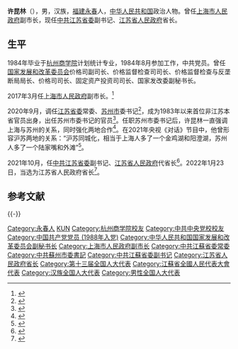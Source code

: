 {{Infobox_officeholder
|name = 许昆林
|image name =
|width = 
|office = [[江苏省人民政府|江苏省人民政府]][[江苏行政长官列表|省长]]
|term_start = 2021年10月19日
|term_end = 
|deputy = 
|1blankname = 省委书记
|1namedata = [[吴政隆|吴政隆]]
|predecessor = [[吴政隆|吴政隆]]
|successor = 
|office1 = 
|term_start1 = 
|term_end1 = 
|deputy1 = 
|1blankname1 = 
|1namedata1 = 
|predecessor1 = 
|successor1 = 
|now2 = 
|term_start2 = 
|term_end2 =
|deputy2 = 
|1blankname2 = 
|1namedata2 = 
|predecessor2 = 
|successor2 =
|sex = 男
|different name =
|party = {{CPC}}
|Native place = [[福建|福建]][[永春|永春]]
|date of birth = {{Birth year and age|1965|5}}
|place of birth = {{PRC}}[[福建省|福建省]][[晋江专区|晋江专区]][[永春县|永春县]]
|date of death = 
|place of death = 
|spouse = 
|relatives = 
|profession = 
|educate = 
*[[杭州商学院|杭州商学院]]
|past = 
}}
'''许昆林'''（{{bd|1965年|5月||catIdx=Xu许}}），男，汉族，[[福建|福建]][[永春|永春]]人，[[中华人民共和国|中华人民共和国]]政治人物。曾任[[上海市人民政府|上海市人民政府]]副市长，现任[[中共江苏省委|中共江苏省委]]副书记、[[江苏省人民政府|江苏省人民政府]]省长。

==生平==
1984年毕业于[[杭州商学院|杭州商学院]]计划统计专业，1984年8月参加工作，中共党员。曾任[[国家发展和改革委员会|国家发展和改革委员会]]价格司副司长、价格监督检查司司长、价格监督检查与反垄断局局长、价格司司长、固定资产投资司司长、国家发改委副秘书长。

2017年3月任[[上海市人民政府|上海市人民政府]]副市长。<ref >{{cite web |url=http://www.thepaper.cn/newsDetail_forward_1652140 |language= |title=许昆林被任命为上海市副市长 |publisher=上海发布微信公号 |date=2017-03-31 |accessdate= |archive-date=2017-04-01 |archive-url=https://web.archive.org/web/20170401140821/http://www.thepaper.cn/newsDetail_forward_1652140 |dead-url=no }}</ref>

2020年9月，调任[[江苏省委|江苏省委]]常委、[[苏州市|苏州市]]委书记<ref>{{cite web |url=http://district.ce.cn/newarea/sddy/202009/29/t20200929_35843453.shtml |title=上海市副市长许昆林出任江苏省委常委、苏州市委书记 |publisher=中国经济网 |date=2020-09-29 |accessdate=2020-09-29 |archive-date=2021-03-11 |archive-url=https://web.archive.org/web/20210311113323/http://district.ce.cn/newarea/sddy/202009/29/t20200929_35843453.shtml |dead-url=no }}</ref>，成为1983年以来首位非江苏本省官员出身，出任苏州市委书记的官员<ref>{{cite news |title=许昆林“由沪入苏”主政苏州：曾分管商务 自带“苏州属性” |url=https://finance.sina.com.cn/china/dfjj/2020-09-30/doc-iivhvpwy9695647.shtml?cre=tianyi&mod=pcpager_fin&loc=15&r=9&rfunc=100&tj=none&tr=9 |accessdate=2021-09-27 |work=澎湃新闻 |date=2020-09-30 |archive-date=2021-09-27 |archive-url=https://web.archive.org/web/20210927175453/https://finance.sina.com.cn/china/dfjj/2020-09-30/doc-iivhvpwy9695647.shtml?cre=tianyi&mod=pcpager_fin&loc=15&r=9&rfunc=100&tj=none&tr=9 |dead-url=no }}</ref>。任职苏州市委书记后，许昆林一直强调上海与苏州的关系，同时强化两地合作<ref>{{cite news |title=“紧贴”上海，苏州的“野心”能实现吗 |url=https://m.nbd.com.cn/articles/2021-06-08/1783967.html |accessdate=2021-09-27 |work=每日经济新闻 |date=2021-06-08 |archive-date=2021-09-27 |archive-url=https://web.archive.org/web/20210927163431/https://m.nbd.com.cn/articles/2021-06-08/1783967.html |dead-url=no }}</ref>。在2021年央视《对话》节目中，他曾形容沪苏两地的关系：“沪苏同城化，相当于上海人多了一个金鸡湖和阳澄湖，苏州人多了一个陆家嘴和外滩”<ref>{{cite news |title=许昆林： 苏州的目标从来不是“地级市第一”！ |url=http://www.subaonet.com/2021/xssp/xssp_szyz/0605/261326.shtml |accessdate=2021-09-27 |work=苏州圆桌 |date=2021-06-05 |archive-date=2021-09-27 |archive-url=https://web.archive.org/web/20210927163440/http://www.subaonet.com/2021/xssp/xssp_szyz/0605/261326.shtml |dead-url=no }}</ref>。

2021年10月，任[[中共江苏省委|中共江苏省委]]副书记、[[江苏省人民政府|江苏省人民政府]]代省长<ref>{{cite web|url=https://www.thepaper.cn/newsDetail_forward_14968026|publisher=澎湃新闻|title=许昆林已任江苏省委副书记|date=2021-10-19|access-date=2021-10-19|archive-date=2021-10-20|archive-url=https://web.archive.org/web/20211020113730/https://www.thepaper.cn/newsDetail_forward_14968026|dead-url=no}}</ref>。2022年1月23日，当选为江苏省人民政府省长<ref>{{cite web |title=吴政隆当选江苏省人大常委会主任 许昆林当选江苏省省长 |url=http://www.news.cn/politics/2022-01/23/c_1128292549.htm |website=新华网 |accessdate=2022-01-23 |archive-date=2022-01-23 |archive-url=https://web.archive.org/web/20220123152733/http://www.news.cn/politics/2022-01/23/c_1128292549.htm |dead-url=no }}</ref>。

== 参考文献 ==
{{reflist}}

{{-}}
{{start box}}
{{s-ppo|cpc}}
{{s-before|[[藍紹敏|藍紹敏]]}}
{{s-title|[[中国共产党苏州市委员会|中国共产党苏州市委员会]]书记|2020年9月－2021年11月}}
{{s-after|[[曹路宝|曹路宝]]}}
{{s-gov|prc}}
{{s-before|[[吴政隆|吴政隆]]}}
{{s-title|[[江苏省人民政府|江苏省人民政府]]省长|2021年10月－}}
{{s-inc}}
{{end box}}
{{中华人民共和国省级行政区行政主官}}
{{江苏省领导人}}
{{中华人民共和国江苏省正职领导人}}
{{江苏行政长官}}

{{DEFAULTSORT:Xu许}}
[[Category:永春人|Category:永春人]]
[[Category:许姓|KUN]]
[[Category:杭州商学院校友|Category:杭州商学院校友]]
[[Category:中共中央党校校友|Category:中共中央党校校友]]
[[Category:中国共产党党员_(1988年入党)|Category:中国共产党党员 (1988年入党)]]
[[Category:中华人民共和国国家发展和改革委员会副秘书长|Category:中华人民共和国国家发展和改革委员会副秘书长]]
[[Category:上海市人民政府副市长|Category:上海市人民政府副市长]]
[[Category:中共江蘇省委常委|Category:中共江蘇省委常委]]
[[Category:中共蘇州市委書記|Category:中共蘇州市委書記]]
[[Category:中共江蘇省委副书记|Category:中共江蘇省委副书记]]
[[Category:江苏省人民政府省长|Category:江苏省人民政府省长]]
[[Category:第十三届全国人大代表|Category:第十三届全国人大代表]]
[[Category:江蘇省全國人民代表大會代表|Category:江蘇省全國人民代表大會代表]]
[[Category:汉族全国人大代表|Category:汉族全国人大代表]]
[[Category:男性全国人大代表|Category:男性全国人大代表]]